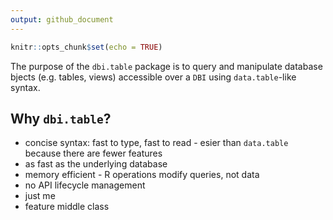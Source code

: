 ```yaml
---
output: github_document
---
```


<!-- README.md is generated from README.Rmd. Please edit that file -->

```r
knitr::opts_chunk$set(echo = TRUE)
```

The purpose of the `dbi.table` package is to query and manipulate database 
bjects (e.g. tables, views) accessible over a `DBI` using `data.table`-like
syntax. 

## Why `dbi.table`?

* concise syntax: fast to type, fast to read - esier than `data.table` because
  there are fewer features
* as fast as the underlying database
* memory efficient - R operations modify queries, not data
* no API lifecycle management
* just me
* feature middle class
